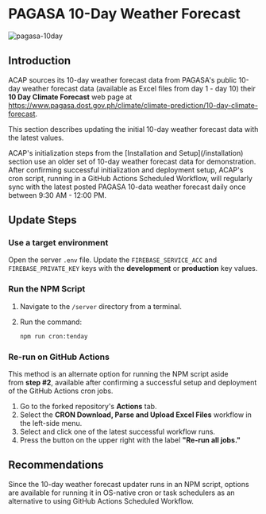 
# PAGASA 10-Day Weather Forecast

![pagasa-10day](https://firebasestorage.googleapis.com/v0/b/assets-cms.appspot.com/o/users%2FAwryJ0MU8zdxQFh9y0L0x2sSt8z1%2Flct0mjyQ7jZqOvL9R9Bt_thumbnail?alt=media&token=73f8d105-ccfa-4654-bed3-5863db824bba)

## Introduction

ACAP sources its 10-day weather forecast data from PAGASA's public 10-day weather forecast data (available as Excel files from day 1 - day 10) their **10 Day Climate Forecast** web page at https://www.pagasa.dost.gov.ph/climate/climate-prediction/10-day-climate-forecast.

This section describes updating the initial 10-day weather forecast data with the latest values.

<Callout type="info" emoji="ℹ️">
ACAP's initialization steps from the [Installation and Setup](/installation) section use an older set of 10-day weather forecast data for demonstration.
</Callout>

<Callout>
After confirming successful initialization and deployment setup, ACAP's cron script, running in a GitHub Actions Scheduled Workflow, will regularly sync with the latest posted PAGASA 10-data weather forecast daily once between 9:30 AM - 12:00 PM.
</Callout>

## Update Steps

<Steps>

### Use a target environment

Open the server `.env` file. Update the `FIREBASE_SERVICE_ACC` and `FIREBASE_PRIVATE_KEY` keys with the **development** or **production** key values.

### Run the NPM Script

1. Navigate to the `/server` directory from a terminal.

2. Run the command:
   ```bash copy
   npm run cron:tenday
   ```

### Re-run on GitHub Actions

This method is an alternate option for running the NPM script aside from **step #2**, available after confirming a successful setup and deployment of the GitHub Actions cron jobs.

1. Go to the forked repository's **Actions** tab.
2. Select the **CRON Download, Parse and Upload Excel Files** workflow in the left-side menu.
3. Select and click one of the latest successful workflow runs.
4. Press the button on the upper right with the label **"Re-run all jobs."**

</Steps>

## Recommendations

Since the 10-day weather forecast updater runs in an NPM script, options are available for running it in OS-native cron or task schedulers as an alternative to using GitHub Actions Scheduled Workflow.
